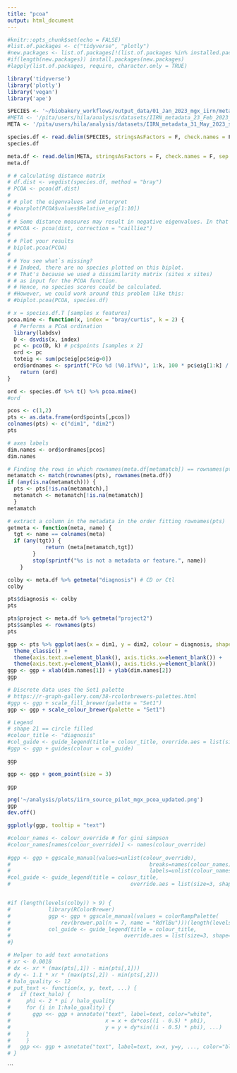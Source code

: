 ```yaml
---
title: "pcoa"
output: html_document
---
```


```r

#knitr::opts_chunk$set(echo = FALSE)
#list.of.packages <- c("tidyverse", "plotly")
#new.packages <- list.of.packages[!(list.of.packages %in% installed.packages()[,"Package"])]
#if(length(new.packages)) install.packages(new.packages)
#lapply(list.of.packages, require, character.only = TRUE)

```

```r
library('tidyverse')
library('plotly')
library('vegan')
library('ape')

```

```r
SPECIES <- '~/biobakery_workflows/output_data/01_Jan_2023_mgx_iirn/metaphlan/merged_with_pilot/metaphlan_species_filtered_1abund_in_1perc_outof10k.tsv'
#META <- '/pita/users/hila/analysis/datasets/IIRN_metadata_23_Feb_2023_added_pilot_and_biobakery_results.tsv'
META <- '/pita/users/hila/analysis/datasets/IIRN_metadata_31_May_2023_samples_above_threshold_only.tsv'
```


```r
species.df <- read.delim(SPECIES, stringsAsFactors = F, check.names = F, sep = "\t", row.names = 1)
species.df
```

```r
meta.df <- read.delim(META, stringsAsFactors = F, check.names = F, sep = "\t", row.names = 1)
meta.df

```

```r
# # calculating distance matrix
# df.dist <- vegdist(species.df, method = "bray")
# PCOA <- pcoa(df.dist)
# 
# # plot the eigenvalues and interpret
# #barplot(PCOA$values$Relative_eig[1:10])
# 
# # Some distance measures may result in negative eigenvalues. In that case, add a correction:
# #PCOA <- pcoa(dist, correction = "cailliez")
# 
# # Plot your results
# biplot.pcoa(PCOA)
# 
# # You see what`s missing? 
# # Indeed, there are no species plotted on this biplot. 
# # That's because we used a dissimilarity matrix (sites x sites) 
# # as input for the PCOA function. 
# # Hence, no species scores could be calculated. 
# #However, we could work around this problem like this:
# #biplot.pcoa(PCOA, species.df)

```

```r
# x = species.df.T [samples x features]
pcoa.mine <- function(x, index = "bray/curtis", k = 2) {
  # Performs a PCoA ordination
  library(labdsv)
  D <- dsvdis(x, index)
  pc <- pco(D, k) # pc$points [samples x 2]
  ord <- pc
  toteig <- sum(pc$eig[pc$eig>0])
  ord$ordnames <- sprintf("PCo %d (%0.1f%%)", 1:k, 100 * pc$eig[1:k] / toteig)
    return (ord)
}
```

```r
ord <- species.df %>% t() %>% pcoa.mine()
#ord
```


```r
pcos <- c(1,2)
pts <- as.data.frame(ord$points[,pcos])
colnames(pts) <- c("dim1", "dim2")
pts
```

```r
# axes labels
dim.names <- ord$ordnames[pcos]
dim.names
```

```r
# Finding the rows in which rownames(meta.df[metamatch]) == rownames(pts). 
metamatch <- match(rownames(pts), rownames(meta.df))
if (any(is.na(metamatch))) {
  pts <- pts[!is.na(metamatch),]
  metamatch <- metamatch[!is.na(metamatch)]
  }
metamatch
```

```r
# extract a column in the metadata in the order fitting rownames(pts)
getmeta <- function(meta, name) {
  tgt <- name == colnames(meta)
  if (any(tgt)) {
            return (meta[metamatch,tgt])
        }
        stop(sprintf("%s is not a metadata or feature.", name))
    }

```


```r
colby <- meta.df %>% getmeta("diagnosis") # CD or Ctl
colby
```

```r
pts$diagnosis <- colby
pts
```

```r
pts$project <- meta.df %>% getmeta("project2")
pts$samples <- rownames(pts)
pts
```


```r
ggp <- pts %>% ggplot(aes(x = dim1, y = dim2, colour = diagnosis, shape = project)) + 
  theme_classic() +
  theme(axis.text.x=element_blank(), axis.ticks.x=element_blank()) +
  theme(axis.text.y=element_blank(), axis.ticks.y=element_blank())
ggp <- ggp + xlab(dim.names[1]) + ylab(dim.names[2])
ggp

```


```r

# Discrete data uses the Set1 palette
# https://r-graph-gallery.com/38-rcolorbrewers-palettes.html
#ggp <- ggp + scale_fill_brewer(palette = "Set1")
ggp <- ggp + scale_colour_brewer(palette = "Set1")

# Legend
# shape 21 == circle filled
#colour_title <- "diagnosis"
#col_guide <- guide_legend(title = colour_title, override.aes = list(size=3, shape=21))
#ggp <- ggp + guides(colour = col_guide)

ggp

```

```r
ggp <- ggp + geom_point(size = 3)

ggp
```
```r

png('~/analysis/plots/iirn_source_pilot_mgx_pcoa_updated.png')
ggp
dev.off()
```


```r

ggplotly(ggp, tooltip = "text")
```





```r


#colour_names <- colour_override # for gini simpson
#colour_names[names(colour_override)] <- names(colour_override)
                
#ggp <- ggp + ggscale_manual(values=unlist(colour_override),
#                                            breaks=names(colour_names),
#                                            labels=unlist(colour_names))
#col_guide <- guide_legend(title = colour_title,
#                                      override.aes = list(size=3, shape=21))


#if (length(levels(colby)) > 9) {
#            library(RColorBrewer)
#            ggp <- ggp + ggscale_manual(values = colorRampPalette(
#                rev(brewer.pal(n = 7, name = "RdYlBu")))(length(levels(colby))))
#            col_guide <- guide_legend(title = colour_title,
#                                    override.aes = list(size=3, shape=21))
#}
```


```r
# Helper to add text annotations
# xr <- 0.0018
# dx <- xr * (max(pts[,1]) - min(pts[,1]))
# dy <- 1.1 * xr * (max(pts[,2]) - min(pts[,2]))
# halo_quality <- 12
# put_text <- function(x, y, text, ...) {
#   if (text_halo) {
#     phi <- 2 * pi / halo_quality
#     for (i in 1:halo_quality) {
#       ggp <<- ggp + annotate("text", label=text, color="white",
#                              x = x + dx*cos((i - 0.5) * phi),
#                              y = y + dy*sin((i - 0.5) * phi), ...)
#     }
#     }
#   ggp <<- ggp + annotate("text", label=text, x=x, y=y, ..., color="black")
# }

```


```